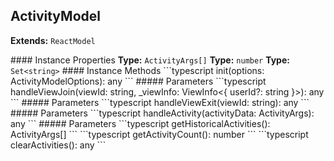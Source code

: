 ## ActivityModel

<a id="activitymodel"></a>
<p><strong>Extends:</strong> <code>ReactModel</code></p>
<Tabs>
<Tab title="Properties">
#### Instance Properties
<Accordion>
<AccordionItem title="activities">
<strong>Type:</strong> <code>ActivityArgs[]</code>
</AccordionItem>
<AccordionItem title="maxActivities">
<strong>Type:</strong> <code>number</code>
</AccordionItem>
<AccordionItem title="connectedViews">
<strong>Type:</strong> <code>Set&lt;string&gt;</code>
</AccordionItem>
</Accordion>
</Tab>
<Tab title="Methods">
#### Instance Methods
<AccordionGroup>
<Accordion title="init">
<CodeGroup>
```typescript
init(options: ActivityModelOptions): any
```
</CodeGroup>
##### Parameters
<ParamField path="options" type="ActivityModelOptions" required={true}>

</ParamField>
</Accordion>
<Accordion title="handleViewJoin">
<CodeGroup>
```typescript
handleViewJoin(viewId: string, _viewInfo: ViewInfo<{ userId?: string }>): any
```
</CodeGroup>
##### Parameters
<ParamField path="viewId" type="string" required={true}>

</ParamField>
<ParamField path="_viewInfo" type="ViewInfo&lt;{ userId?: string }&gt;" required={true}>

</ParamField>
</Accordion>
<Accordion title="handleViewExit">
<CodeGroup>
```typescript
handleViewExit(viewId: string): any
```
</CodeGroup>
##### Parameters
<ParamField path="viewId" type="string" required={true}>

</ParamField>
</Accordion>
<Accordion title="handleActivity">
<CodeGroup>
```typescript
handleActivity(activityData: ActivityArgs): any
```
</CodeGroup>
##### Parameters
<ParamField path="activityData" type="ActivityArgs" required={true}>

</ParamField>
</Accordion>
<Accordion title="getHistoricalActivities">
<CodeGroup>
```typescript
getHistoricalActivities(): ActivityArgs[]
```
</CodeGroup>
</Accordion>
<Accordion title="getActivityCount">
<CodeGroup>
```typescript
getActivityCount(): number
```
</CodeGroup>
</Accordion>
<Accordion title="clearActivities">
<CodeGroup>
```typescript
clearActivities(): any
```
</CodeGroup>
</Accordion>
</AccordionGroup>
</Tab>
</Tabs>